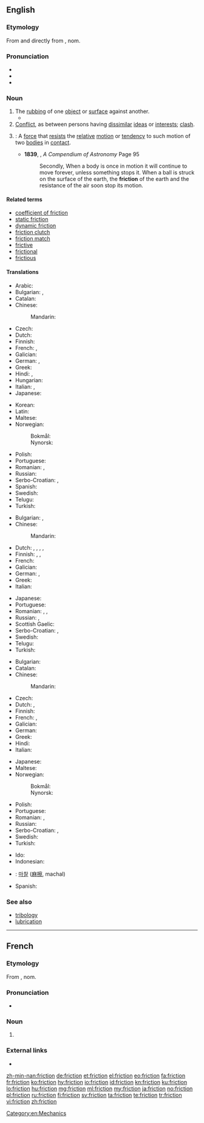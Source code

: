 ==English==

{{wikipedia|dab=friction (disambiguation)|friction}}

===Etymology===
From {{etyl|frm|en}} {{term|friction|lang=fr}} and directly from {{etyl|la|en}} {{term|frictionem|lang=la}}, nom. {{term|frictio||a rubbing, rubbing down|lang=la}}

===Pronunciation===
* {{IPA|/ˈfɹɪkʃən̩/|lang=en}}
* {{audio|En-us-friction.ogg|Audio (US)|lang=en}}
* {{rhymes|ɪkʃən|lang=en}}

===Noun===
{{wikipedia|friction|friction (physical force)}}
{{en-noun|-}}

# The [[rubbing]] of one [[object]] or [[surface]] against another.
#* {{quote-magazine|year=2013|month=July-August|author={{w|Henry Petroski}}
|title=[http://www.americanscientist.org/issues/pub/2013/4/geothermal-energy Geothermal Energy]
|volume=101|issue=4|magazine={{w|American Scientist}}
|passage=Energy has seldom been found where we need it when we want it. Ancient nomads, wishing to ward off the evening chill and enjoy a meal around a campfire, had to collect wood and then spend time and effort coaxing the heat of '''friction''' out from between sticks to kindle a flame.}}
# [[conflict|Conflict]], as between persons having [[dissimilar]] [[ideas]] or [[interests]]; [[clash]].
# {{context|physics|lang=en}}: A [[force]] that [[resist]]s the [[relative]] [[motion]] or [[tendency]] to such motion of two [[bodies]] in [[contact]].
#* '''1839''', {{w|Denison Olmsted}}, ''A Compendium of Astronomy'' Page 95
#*: Secondly, When a body is once in motion it will continue to move forever, unless something stops it. When a ball is struck on the surface of the earth, the '''friction''' of the earth and the resistance of the air soon stop its motion.

====Related terms====
* [[coefficient of friction]]
* [[static friction]]
* [[dynamic friction]]
* [[friction clutch]]
* [[friction match]]
* [[frictive]]
* [[frictional]]
* [[frictious]]

====Translations====
{{trans-top|The rubbing of one object or surface against another}}
* Arabic: {{t|ar|اٰحْتْكَاك|f|tr=āḥtkāk}}
* Bulgarian: {{t+|bg|търкане|n|sc=Cyrl}}, {{t+|bg|триене|n|sc=Cyrl}}
* Catalan: {{t|ca|fricció|f}}
* Chinese:
*: Mandarin: {{t+|cmn|摩擦|tr=mócā}}
* Czech: {{t+|cs|tření|n}}
* Dutch: {{t|nl|wrijving|f}}
* Finnish: {{t|fi|hankaus}}
* French: {{t+|fr|frottement|m}}, {{t+|fr|friction|f}}
* Galician: {{t+|gl|fricción|f}}
* German: {{t+|de|Reibung|f}}, {{t+|de|Reibung|f}}
* Greek: {{t+|el|τριβή|f}}
* Hindi: {{t+|hi|घर्षण|tr=gharSaN|sc=Deva}}, {{t|hi|रगड़|tr=ragad|sc=Deva}}
* Hungarian: {{t+|hu|súrlódás}}
* Italian: {{t|it|attrito|m}}, {{t+|it|frizione|f}}
* Japanese: {{t+|ja|摩擦|tr=まさつ, masatsu}}
{{trans-mid}}
* Korean: {{t+|ko|마찰|sc=Kore}}
* Latin: {{t+|la|frictio|f}}
* Maltese: {{t|mt|frizzjoni|f}}
* Norwegian:
*: Bokmål: {{t+|nb|friksjon|m}}
*: Nynorsk: {{t|nn|friksjon|m}}
* Polish: {{t+|pl|tarcie|n}}
* Portuguese: {{t+|pt|fricção|f}}
* Romanian: {{t+|ro|frecare|m}}, {{t+|ro|fricțiune|f}}
* Russian: {{t+|ru|тре́ние|n}}
* Serbo-Croatian: {{t|sh|trénje|n}}, {{t|sh|frìkcija|f}}
* Spanish: {{t+|es|fricción|f}}
* Swedish: {{t+|sv|friktion|c}}
* Telugu: {{t+|te|ఘర్షణ|tr=gharshaNa}}
* Turkish: {{t+|tr|sürtünme}}
{{trans-bottom}}

{{trans-top|conflict}}
* Bulgarian: {{t+|bg|търкане|n|sc=Cyrl}}, {{t+|bg|разногласие|n|sc=Cyrl}}
* Chinese:
*: Mandarin: {{t+|cmn|摩擦|tr=mócā}}
* Dutch: {{t|nl|wrijving|f}}, {{t|nl|frictie|f}}, {{t|nl|onenigheid|f}}, {{t+|nl|geschil|n}}, {{t+|nl|conflict|n}}
* Finnish: {{t+|fi|erimielisyys}}, {{t+|fi|konflikti}}, {{t+|fi|kitka}}
* French: {{t+|fr|désaccord|m}}
* Galician: {{t+|gl|fricción|f}}
* German: {{t|de|Reiberei|f}}, {{t+|de|Friktion|f}}
* Greek: {{t|el|προστριβές|f-p}}
* Italian: {{t|it|attrito|m}}
{{trans-mid}}
* Japanese: {{t+|ja|不和|tr=ふわ, fuwa}}
* Portuguese: {{t+|pt|atrito|m}}
* Romanian: {{t+|ro|dezacord|n}}, {{t+|ro|neînțelegere|f}}, {{t+|ro|divergență|f}}
* Russian: {{t+|ru|тре́ния|p}}, {{t+|ru|разногласия|sc=Cyrl}}
* Scottish Gaelic: {{t|gd|eas-aonta|m}}
* Serbo-Croatian: {{t|sh|trénje|n}}, {{t|sh|frìkcija|f}}
* Swedish: {{t+|sv|friktion|c}}
* Telugu: {{t+|te|ఘర్షణ|tr=gharshaNa}}
* Turkish: {{t+|tr|sürtüşme}}
{{trans-bottom}}

{{trans-top|A force that resists the relative motion or tendency to such motion of two bodies in contact}}
* Bulgarian: {{t+|bg|триене|n|sc=Cyrl}}
* Catalan: {{t|ca|fricció|f}}
* Chinese:
*: Mandarin: {{t+|cmn|摩擦|tr=mócā}}
* Czech: {{t+|cs|tření|n}}
* Dutch: {{t|nl|wrijving|f}}, {{t|nl|frictie|f}}
* Finnish: {{t+|fi|kitka}}
* French: {{t+|fr|friction|f}}, {{t+|fr|frottement|m}}
* Galician: {{t+|gl|fricción|f}}
* German: {{t+|de|Reibung|f}}
* Greek: {{t+|el|τριβή|f}}
* Hindi: {{t+|hi|घर्षण|tr=gharSaN|sc=Deva}}
* Italian: {{t|it|attrito|m}}
{{trans-mid}}
* Japanese: {{t+|ja|摩擦|tr=まさつ, masatsu}}
* Maltese: {{t|mt|frizzjoni|f}}
* Norwegian:
*: Bokmål: {{t+|nb|friksjon|m}}
*: Nynorsk: {{t|nn|friksjon|m}}
* Polish: {{t+|pl|tarcie|n}}
* Portuguese: {{t+|pt|atrito|m}}
* Romanian: {{t+|ro|frecare|f}}, {{t+|ro|fricțiune|f}}
* Russian: {{t|ru|си́ла тре́ния|f}}
* Serbo-Croatian: {{t|sh|trénje|n}}, {{t|sh|frìkcija|f}}
* Swedish: {{t+|sv|friktion|c}}
* Turkish: {{t+|tr|sürtünme}}
{{trans-bottom}}

{{checktrans-top}}
* Ido: {{t-check|io|friciono}}
* Indonesian: {{t-check|id|gesek|alt=gesekan}}
{{trans-mid}}
* {{ttbc|ko}}: [[마찰]] ([[麻擦]], machal)
* Spanish: {{t-check|es|fricción|f}}
{{trans-bottom}}

===See also===
* [[tribology]]
* [[lubrication]]

[[Category:en:Mechanics]]

----

==French==

===Etymology===
From {{etyl|la|fr}} {{term|frictionem|lang=la}}, nom. {{term|frictio||a rubbing, rubbing down|lang=la}}

===Pronunciation===
* {{IPA|/fʁik.sjɔ̃/|lang=fr}}

===Noun===
{{fr-noun|f}}

# {{l|en|friction}}
===External links===
* {{R:TLFi}}

[[zh-min-nan:friction]]
[[de:friction]]
[[et:friction]]
[[el:friction]]
[[eo:friction]]
[[fa:friction]]
[[fr:friction]]
[[ko:friction]]
[[hy:friction]]
[[io:friction]]
[[id:friction]]
[[kn:friction]]
[[ku:friction]]
[[lo:friction]]
[[hu:friction]]
[[mg:friction]]
[[ml:friction]]
[[my:friction]]
[[ja:friction]]
[[no:friction]]
[[pl:friction]]
[[ru:friction]]
[[fi:friction]]
[[sv:friction]]
[[ta:friction]]
[[te:friction]]
[[tr:friction]]
[[vi:friction]]
[[zh:friction]]